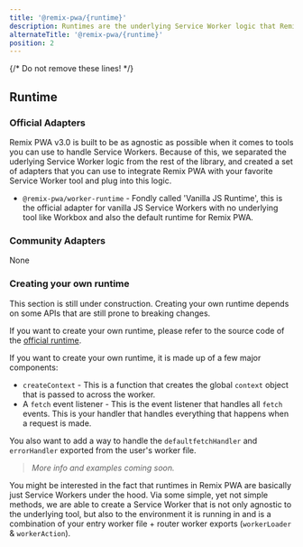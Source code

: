 ```yaml
---
title: '@remix-pwa/{runtime}'
description: Runtimes are the underlying Service Worker logic that Remix PWA uses to handle fetching, routing, caching, and more. This page contains all the official runtimes and community runtimes. 
alternateTitle: '@remix-pwa/{runtime}'
position: 2
---
```


{/* Do not remove these lines! */}



## Runtime

### Official Adapters

Remix PWA v3.0 is built to be as agnostic as possible when it comes to tools you can use to handle Service Workers. Because of this,
we separated the uderlying Service Worker logic from the rest of the library, and created a set of adapters that you can use to
integrate Remix PWA with your favorite Service Worker tool and plug into this logic.

- `@remix-pwa/worker-runtime` - Fondly called 'Vanilla JS Runtime', this is the official adapter for vanilla JS Service Workers with no underlying tool like Workbox and also the default runtime for Remix PWA.

### Community Adapters

None

### Creating your own runtime

<Info>
This section is still under construction. Creating your own runtime depends on some APIs that are still prone to breaking changes.

If you want to create your own runtime, please refer to the source code of the [official runtime](https://github.com/remix-pwa/monorepo/blob/main/packages/worker-runtime/src).
</Info>

If you want to create your own runtime, it is made up of a few major components:

- `createContext` - This is a function that creates the global `context` object that is passed to across the worker.
- A `fetch` event listener - This is the event listener that handles all `fetch` events. This is your handler that handles everything that happens when a request is made.

You also want to add a way to handle the `defaultfetchHandler` and `errorHandler` exported from the user's worker file. 

> *More info and examples coming soon.*

You might be interested in the fact that runtimes in Remix PWA are basically just Service Workers under the hood. Via some simple, yet not simple 
methods, we are able to create a Service Worker that is not only agnostic to the underlying tool, but also to the environment it is running in 
and is a combination of your entry worker file + router worker exports (`workerLoader` & `workerAction`).
